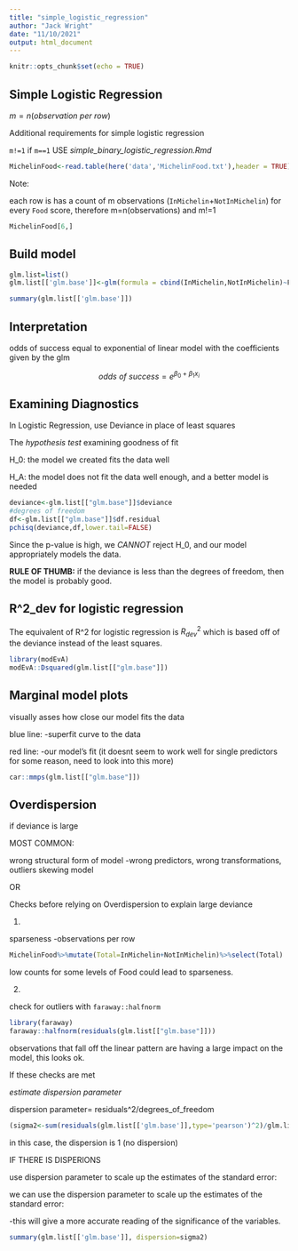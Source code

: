 ```yaml
---
title: "simple_logistic_regression"
author: "Jack Wright"
date: "11/10/2021"
output: html_document
---
```


```r
knitr::opts_chunk$set(echo = TRUE)
```



## Simple Logistic Regression



$m=n(observation~per~row)$

Additional requirements for simple logistic regression

`m!=1`
  if `m==1`
  USE *simple_binary_logistic_regression.Rmd*



```r
MichelinFood<-read.table(here('data','MichelinFood.txt'),header = TRUE)
```


Note:

each row is has a count of m observations (`InMichelin`+`NotInMichelin`) for every `Food` score, therefore m=n(observations) and m!=1


```r
MichelinFood[6,]
```

## Build model


```r
glm.list=list()
glm.list[['glm.base']]<-glm(formula = cbind(InMichelin,NotInMichelin)~Food, family = binomial, data=MichelinFood)

summary(glm.list[['glm.base']])
```
## Interpretation

odds of success equal to exponential of linear model with the coefficients given by the glm

$$odds~of~success=e^{\beta_0+\beta_1x_i}$$


## Examining Diagnostics

In Logistic Regression, use Deviance in place of least squares

The *hypothesis test* examining goodness of fit

H_0: the model we created fits the data well

H_A: the model does not fit the data well enough, and a better model is needed 

```r
deviance<-glm.list[["glm.base"]]$deviance
#degrees of freedom
df<-glm.list[["glm.base"]]$df.residual
pchisq(deviance,df,lower.tail=FALSE)
```

Since the p-value is high, we *CANNOT* reject H_0, and our model appropriately models the data. 

**RULE OF THUMB:** if the deviance is less than the degrees of freedom, then the model is probably good. 






## R^2_dev for logistic regression

The equivalent of R^2 for logistic regression is $R^2_{dev}$ which is based off of the deviance instead of the least squares. 

```r
library(modEvA)
modEvA::Dsquared(glm.list[["glm.base"]])
```

## Marginal model plots

visually asses how close our model fits the data

blue line: 
-superfit curve to the data

red line:
-our model's fit (it doesnt seem to work well for single predictors for some reason, need to look into this more)
```r
car::mmps(glm.list[["glm.base"]])
```



## Overdispersion

if deviance is large

MOST COMMON:

wrong structural form of model
-wrong predictors, wrong transformations, outliers skewing model

OR

Checks before relying on Overdispersion to explain large deviance

1.

sparseness
-observations per row

```r
MichelinFood%>%mutate(Total=InMichelin+NotInMichelin)%>%select(Total)
```
low counts for some levels of Food could lead to sparseness. 

2.

check for outliers with `faraway::halfnorm`

```r
library(faraway)
faraway::halfnorm(residuals(glm.list[["glm.base"]]))
```

observations that fall off the linear pattern are having a large impact on the model, this looks ok. 


If these checks are met


*estimate dispersion parameter*

dispersion parameter= residuals^2/degrees_of_freedom
```r
(sigma2<-sum(residuals(glm.list[['glm.base']],type='pearson')^2)/glm.list[['glm.base']]$df.residual)
```
in this case, the dispersion is 1 (no dispersion)



IF THERE IS DISPERIONS

use dispersion parameter to scale up the estimates of the standard error:


we can use the dispersion parameter to scale up the estimates of the standard error:

-this will give a more accurate reading of the significance of the variables. 


```r
summary(glm.list[['glm.base']], dispersion=sigma2)
```